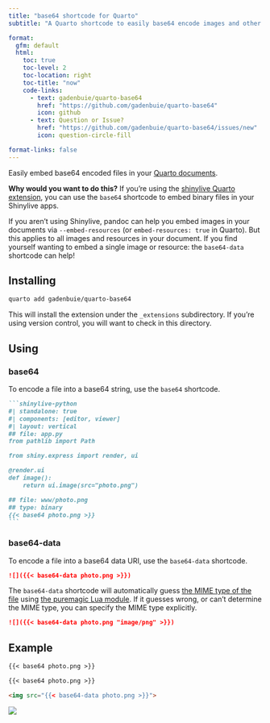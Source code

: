 ```yaml
---
title: "base64 shortcode for Quarto"
subtitle: "A Quarto shortcode to easily base64 encode images and other files"

format:
  gfm: default
  html:
    toc: true
    toc-level: 2
    toc-location: right
    toc-title: "now"
    code-links:
      - text: gadenbuie/quarto-base64
        href: "https://github.com/gadenbuie/quarto-base64"
        icon: github
      - text: Question or Issue?
        href: "https://github.com/gadenbuie/quarto-base64/issues/new"
        icon: question-circle-fill

format-links: false
---
```


Easily embed base64 encoded files in your [Quarto documents](https://quarto.org).

**Why would you want to do this?** If you're using the [shinylive Quarto extension](https://quarto-ext.github.io/shinylive/), you can use the `base64` shortcode to embed binary files in your Shinylive apps. 

If you aren't using Shinylive, pandoc can help you embed images in your documents via `--embed-resources` (or `embed-resources: true` in Quarto). But this applies to all images and resources in your document. If you find yourself wanting to embed a single image or resource: the `base64-data` shortcode can help!

## Installing

```bash
quarto add gadenbuie/quarto-base64
```

This will install the extension under the `_extensions` subdirectory.
If you're using version control, you will want to check in this directory.

## Using

### base64

To encode a file into a base64 string, use the `base64` shortcode.

````.markdown
```shinylive-python
#| standalone: true
#| components: [editor, viewer]
#| layout: vertical
## file: app.py
from pathlib import Path

from shiny.express import render, ui

@render.ui
def image():
    return ui.image(src="photo.png")

## file: www/photo.png
## type: binary
{{< base64 photo.png >}}
```
````

### base64-data

To encode a file into a base64 data URI, use the `base64-data` shortcode.

````.markdown
![]({{< base64-data photo.png >}})
````

The `base64-data` shortcode will automatically guess [the MIME type of the file](https://www.iana.org/assignments/media-types/media-types.xhtml) using [the puremagic Lua module](https://github.com/wbond/puremagic). If it guesses wrong, or can't determine the MIME type, you can specify the MIME type explicitly.

````.markdown
![]({{< base64-data photo.png "image/png" >}})
````

## Example

```.markdown
{{< base64 photo.png >}}
```

```.markdown
{{< base64 photo.png >}}
```

```.markdown
<img src="{{< base64-data photo.png >}}">
```

```{=html}
<img src="{{< base64-data photo.png >}}">
```